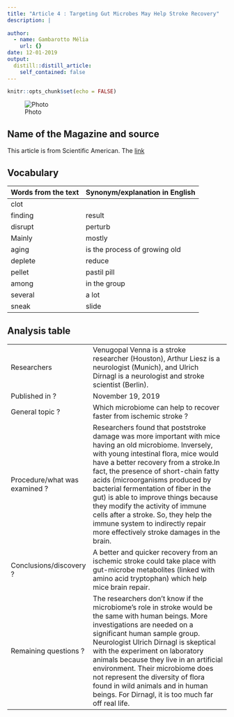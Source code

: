 ```yaml
---
title: "Article 4 : Targeting Gut Microbes May Help Stroke Recovery"
description: |
  
author:
  - name: Gambarotto Mélia
    url: {}
date: 12-01-2019
output:
  distill::distill_article:
    self_contained: false
---
```


```r
knitr::opts_chunk$set(echo = FALSE)
```

![Photo](https://s3.portalt5.com.br/imagens/AVC-imagem.jpg?mtime=20181029080325)

## Name of the Magazine and source

This article is from Scientific American. The [link](https://www.scientificamerican.com/article/targeting-gut-microbes-may-help-stroke-recovery/ )


## Vocabulary

| Words from the text | Synonym/explanation in English |
| ------------------- | ------------------------------ |
|clot| | a block of blood coagulate|
|finding |result|
|disrupt|  perturb|
|Mainly|  mostly|
|aging| is the process of growing old |
|deplete| reduce |
|pellet| pastil pill|
|among| in the group|
|several| a lot |
|sneak| slide|

## Analysis table 

|                              |                                                                     |
| ---------------------------- | ------------------------------------------------------------------- |
| Researchers |Venugopal Venna is a stroke researcher (Houston), Arthur Liesz is a neurologist (Munich), and Ulrich Dirnagl is a neurologist and stroke scientist (Berlin).|
|Published in ? |November 19, 2019|
| General topic ? | Which microbiome can help to recover faster from ischemic stroke ? |
| Procedure/what was examined ? | Researchers found that poststroke damage was more important with mice having an old microbiome. Inversely, with young intestinal flora, mice would have a better recovery from a stroke.In fact, the presence of short-chain fatty acids (microorganisms produced by bacterial fermentation of fiber in the gut) is able to improve things because they modify the activity of immune cells after a stroke. So, they help the immune system to indirectly repair more effectively stroke damages in the brain. |
| Conclusions/discovery ?|A better and quicker recovery from an ischemic stroke could take place with gut-microbe metabolites (linked with amino acid tryptophan) which help mice brain repair.|
|Remaining questions ?| The researchers don’t know if the microbiome’s role in stroke would be the same with human beings. More investigations are needed on a significant human sample group.  Neurologist Ulrich Dirnagl is skeptical with the experiment on laboratory animals because they live in an artificial environment. Their microbiome does not represent the diversity of flora found in wild animals and in human beings. For Dirnagl, it is too much far off real life.|


